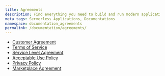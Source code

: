 ```yaml
---
title: Agreements
description: Find everything you need to build and run modern applications anywhere.
meta_tags: Serverless Applications, Documentations
namespace: documentation_agreements
permalink: /documentation/agreements/
---
```


- [Customer Agreement](/en/documentation/agreements/customer-agreement/)
- [Terms of Service](/en/documentation/agreements/tos/)
- [Service Level Agreement](/en/documentation/agreements/sla/)
- [Acceptable Use Policy](/en/documentation/agreements/acceptable-use-policy/)
- [Privacy Policy](/en/documentation/agreements/privacy-policy/)
- [Marketplace Agreement](/en/documentation/agreements/marketplace/marketplace-agreement/)
